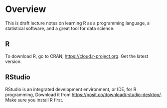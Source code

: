 # Overview {.unnumbered}

This is draft lecture notes on learning R as a programming language, a statistical software, and a great tool for data science.

## R

To download R, go to CRAN, <https://cloud.r-project.org>. Get the latest version.

## RStudio
RStudio is an integrated development environment, or IDE, for R programming, Download it from <https://posit.co/download/rstudio-desktop/>. 
Make sure you install R first.
